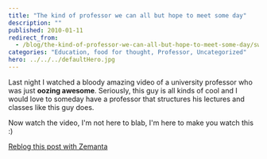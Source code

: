 ```yaml
---
title: "The kind of professor we can all but hope to meet some day"
description: ""
published: 2010-01-11
redirect_from:
  - /blog/the-kind-of-professor-we-can-all-but-hope-to-meet-some-day/swizec/1146
categories: "Education, food for thought, Professor, Uncategorized"
hero: ../../../defaultHero.jpg
---
```


Last night I watched a bloody amazing video of a university professor who was just **oozing awesome**. Seriously, this guy is all kinds of cool and I would love to someday have a professor that structures his lectures and classes like this guy does.

Now watch the video, I'm not here to blab, I'm here to make you watch this :)

[Reblog this post with Zemanta](https://img.zemanta.com/reblog_e.png?x-id=70a8eb0d-a456-42eb-981e-1e2f7eb97af4)